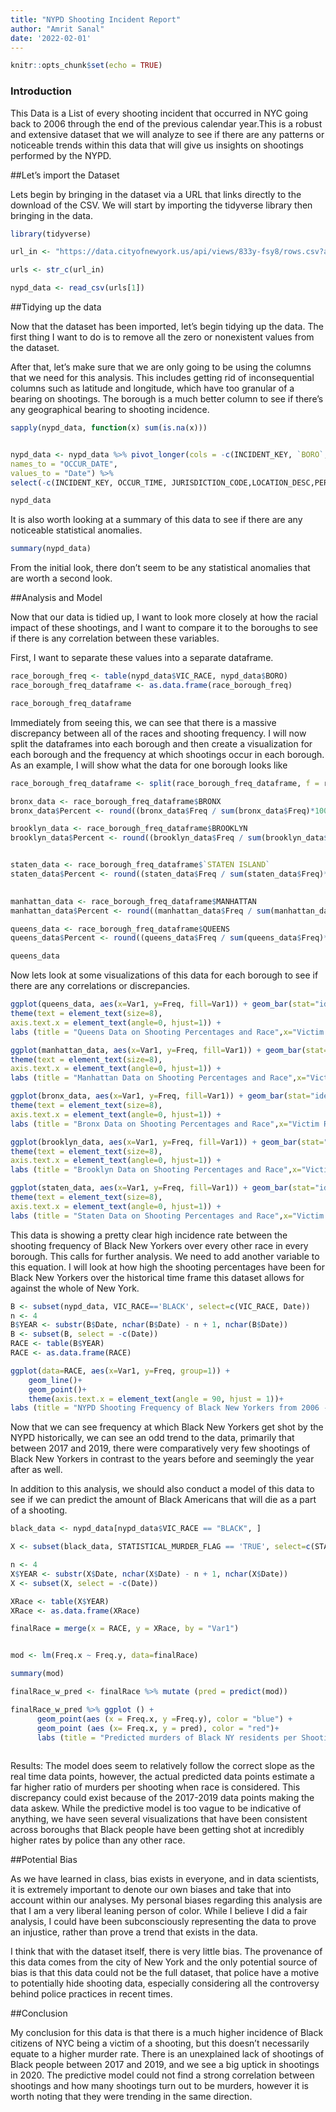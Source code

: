 ```yaml
---
title: "NYPD Shooting Incident Report"
author: "Amrit Sanal"
date: '2022-02-01'
---
```


```r
knitr::opts_chunk$set(echo = TRUE)
```

### Introduction

This Data is a List of every shooting incident that occurred in NYC going back to 2006 through the end of the previous calendar year.This is a robust and extensive dataset that we will analyze to see if there are any patterns or noticeable trends within this data that will give us insights on shootings performed by the NYPD. 

##Let's import the Dataset

Lets begin by bringing in the dataset via a URL that links directly to the download of the CSV. We will start by importing the tidyverse library then bringing in the data. 

```r
library(tidyverse)

url_in <- "https://data.cityofnewyork.us/api/views/833y-fsy8/rows.csv?accessType=DOWNLOAD"

urls <- str_c(url_in)

nypd_data <- read_csv(urls[1])

```

##Tidying up the data

Now that the dataset has been imported, let's begin tidying up the data. The first thing I want to do is to remove all the zero or nonexistent values from the dataset. 

After that, let's make sure that we are only going to be using the columns that we need for this analysis. This includes getting rid of inconsequential columns such as latitude and longitude, which have too granular of a bearing on shootings. The borough is a much better column to see if there's any geographical bearing to shooting incidence. 

```r

sapply(nypd_data, function(x) sum(is.na(x)))


nypd_data <- nypd_data %>% pivot_longer(cols = -c(INCIDENT_KEY, `BORO`, OCCUR_TIME, PRECINCT, JURISDICTION_CODE,LOCATION_DESC,STATISTICAL_MURDER_FLAG, PERP_AGE_GROUP, PERP_SEX,PERP_RACE, VIC_AGE_GROUP,VIC_SEX, VIC_RACE, X_COORD_CD, Y_COORD_CD, Latitude, Longitude, Lon_Lat),
names_to = "OCCUR_DATE", 
values_to = "Date") %>%
select(-c(INCIDENT_KEY, OCCUR_TIME, JURISDICTION_CODE,LOCATION_DESC,PERP_AGE_GROUP, PERP_SEX, PERP_RACE, X_COORD_CD, Y_COORD_CD, Latitude, Longitude, Lon_Lat))

nypd_data

```

It is also worth looking at a summary of this data to see if there are any noticeable statistical anomalies. 
```r

summary(nypd_data)

```

From the initial look, there don't seem to be any statistical anomalies that are worth a second look. 


##Analysis and Model

Now that our data is tidied up, I want to look more closely at how the racial impact of these shootings, and I want to compare it to the boroughs to see if there is any correlation between these variables. 

First, I want to separate these values into a separate dataframe. 

```r

race_borough_freq <- table(nypd_data$VIC_RACE, nypd_data$BORO)
race_borough_freq_dataframe <- as.data.frame(race_borough_freq)

race_borough_freq_dataframe

```

Immediately from seeing this, we can see that there is a massive discrepancy between all of the races and shooting frequency. I will now split the dataframes into each borough and then create a visualization for each borough and the frequency at which shootings occur in each borough. As an example, I will show what the data for one borough looks like 

```r

race_borough_freq_dataframe <- split(race_borough_freq_dataframe, f = race_borough_freq_dataframe$Var2)

bronx_data <- race_borough_freq_dataframe$BRONX
bronx_data$Percent <- round((bronx_data$Freq / sum(bronx_data$Freq)*100),2)

brooklyn_data <- race_borough_freq_dataframe$BROOKLYN
brooklyn_data$Percent <- round((brooklyn_data$Freq / sum(brooklyn_data$Freq)*100),2)


staten_data <- race_borough_freq_dataframe$`STATEN ISLAND`
staten_data$Percent <- round((staten_data$Freq / sum(staten_data$Freq)*100),2)

                                                        
manhattan_data <- race_borough_freq_dataframe$MANHATTAN
manhattan_data$Percent <- round((manhattan_data$Freq / sum(manhattan_data$Freq)*100),2)

queens_data <- race_borough_freq_dataframe$QUEENS
queens_data$Percent <- round((queens_data$Freq / sum(queens_data$Freq)*100),2)

queens_data

```

Now lets look at some visualizations of this data for each borough to see if there are any correlations or discrepancies. 

```r

ggplot(queens_data, aes(x=Var1, y=Freq, fill=Var1)) + geom_bar(stat="identity",width = 0.5, position = position_dodge(width=2)) + scale_x_discrete(labels = function(x) str_wrap(x, width = 0))+
theme(text = element_text(size=8),
axis.text.x = element_text(angle=0, hjust=1)) +
labs (title = "Queens Data on Shooting Percentages and Race",x="Victim Race", y= "Shooting Frequency", fill = "Victim Race")

ggplot(manhattan_data, aes(x=Var1, y=Freq, fill=Var1)) + geom_bar(stat="identity",width = 0.5, position = position_dodge(width=2)) + scale_x_discrete(labels = function(x) str_wrap(x, width = 0))+
theme(text = element_text(size=8),
axis.text.x = element_text(angle=0, hjust=1)) +
labs (title = "Manhattan Data on Shooting Percentages and Race",x="Victim Race", y= "Shooting Frequency", fill = "Victim Race")

ggplot(bronx_data, aes(x=Var1, y=Freq, fill=Var1)) + geom_bar(stat="identity",width = 0.5, position = position_dodge(width=2)) + scale_x_discrete(labels = function(x) str_wrap(x, width = 0))+
theme(text = element_text(size=8),
axis.text.x = element_text(angle=0, hjust=1)) +
labs (title = "Bronx Data on Shooting Percentages and Race",x="Victim Race", y= "Shooting Frequency", fill = "Victim Race")

ggplot(brooklyn_data, aes(x=Var1, y=Freq, fill=Var1)) + geom_bar(stat="identity",width = 0.5, position = position_dodge(width=2)) + scale_x_discrete(labels = function(x) str_wrap(x, width = 0))+
theme(text = element_text(size=8),
axis.text.x = element_text(angle=0, hjust=1)) +
labs (title = "Brooklyn Data on Shooting Percentages and Race",x="Victim Race", y= "Shooting Frequency", fill = "Victim Race")

ggplot(staten_data, aes(x=Var1, y=Freq, fill=Var1)) + geom_bar(stat="identity",width = 0.5, position = position_dodge(width=2)) + scale_x_discrete(labels = function(x) str_wrap(x, width = 0))+
theme(text = element_text(size=8),
axis.text.x = element_text(angle=0, hjust=1)) +
labs (title = "Staten Data on Shooting Percentages and Race",x="Victim Race", y= "Shooting Frequency", fill = "Victim Race")


```


This data is showing a pretty clear high incidence rate between the shooting frequency of Black New Yorkers over every other race in every borough. This calls for further analysis. We need to add another variable to this equation. I will look at how high the shooting percentages have been for Black New Yorkers over the historical time frame this dataset allows for against the whole of New York. 

```r

B <- subset(nypd_data, VIC_RACE=='BLACK', select=c(VIC_RACE, Date))
n <- 4
B$YEAR <- substr(B$Date, nchar(B$Date) - n + 1, nchar(B$Date))
B <- subset(B, select = -c(Date))
RACE <- table(B$YEAR)
RACE <- as.data.frame(RACE)

ggplot(data=RACE, aes(x=Var1, y=Freq, group=1)) +
    geom_line()+
    geom_point()+
    theme(axis.text.x = element_text(angle = 90, hjust = 1))+
labs (title = "NYPD Shooting Frequency of Black New Yorkers from 2006 - 2020",x="Year", y= "Shooting Frequency")


```




Now that we can see frequency at which Black New Yorkers get shot by the NYPD historically, we can see an odd trend to the data, primarily that between 2017 and 2019, there were comparatively very few shootings of Black New Yorkers in contrast to the years before and seemingly the year after as well. 

In addition to this analysis, we should also conduct a model of this data to see if we can predict the amount of Black Americans that will die as a part of a shooting. 
```r
black_data <- nypd_data[nypd_data$VIC_RACE == "BLACK", ]

X <- subset(black_data, STATISTICAL_MURDER_FLAG == 'TRUE', select=c(STATISTICAL_MURDER_FLAG, Date))

n <- 4
X$YEAR <- substr(X$Date, nchar(X$Date) - n + 1, nchar(X$Date))
X <- subset(X, select = -c(Date))

XRace <- table(X$YEAR)
XRace <- as.data.frame(XRace)

finalRace = merge(x = RACE, y = XRace, by = "Var1")


mod <- lm(Freq.x ~ Freq.y, data=finalRace)

summary(mod)

finalRace_w_pred <- finalRace %>% mutate (pred = predict(mod))

finalRace_w_pred %>% ggplot () +
      geom_point(aes (x = Freq.x, y =Freq.y), color = "blue") +
      geom_point (aes (x= Freq.x, y = pred), color = "red")+ 
      labs (title = "Predicted murders of Black NY residents per Shooting",x="Shootings", y= "Murders")
      

```


Results: The model does seem to relatively follow the correct slope as the real time data points, however, the actual  predicted data points estimate a far higher ratio of murders per shooting when race is considered. This discrepancy could exist because of the 2017-2019 data points making the data askew. While the predictive model is too vague to be indicative of anything, we have seen several visualizations that have been consistent across boroughs that Black people have been getting shot at incredibly higher rates by police than any other race. 


##Potential Bias

As we have learned in class, bias exists in everyone, and in data scientists, it is extremely important to denote our own biases and take that into account within our analyses. My personal biases regarding this analysis are that I am a very liberal leaning person of color. While I believe I did a fair analysis, I could have been subconsciously representing the data to prove an injustice, rather than prove a trend that exists in the data. 

I think that with the dataset itself, there is very little bias. The provenance of this data comes from the city of New York and the only potential source of bias is that this data could not be the full dataset, that police have a motive to potentially hide shooting data, especially considering all the controversy behind police practices in recent times. 

##Conclusion

My conclusion for this data is that there is a much higher incidence of Black citizens of NYC being a victim of a shooting, but this doesn't necessarily equate to a higher murder rate. There is an unexplained lack of shootings of Black people between 2017 and 2019, and we see a big uptick in shootings in 2020. The predictive model could not find a strong correlation between shootings and how many shootings turn out to be murders, however it is worth noting that they were trending in the same direction. 
